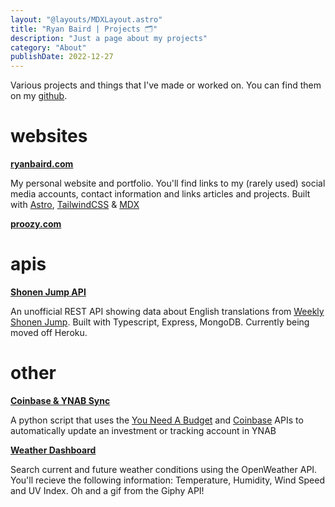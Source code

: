 ```yaml
---
layout: "@layouts/MDXLayout.astro"
title: "Ryan Baird | Projects 🗂️"
description: "Just a page about my projects"
category: "About"
publishDate: 2022-12-27
---
```



Various projects and things that I've made or worked on. You can find them on my [github](https://github.com/Rjbaird).

# websites
**[ryanbaird.com](https://ryanbaird.com/)**

My personal website and portfolio. You'll find links to my (rarely used) social media accounts, contact information and links articles and projects. Built with [Astro](https://astro.build/ "Astro"), [TailwindCSS](https://tailwindcss.com/ "Tailwind CSS") & [MDX](https://mdxjs.com/ "MDX")

**[proozy.com](https://www.proozy.com/)**


# apis
**[Shonen Jump API](https://github.com/Rjbaird/shonen-jump-api)**

An unofficial REST API showing data about English translations from [Weekly Shonen Jump](https://www.viz.com/shonenjump). Built with Typescript, Express, MongoDB. Currently being moved off Heroku.

# other
**[Coinbase & YNAB Sync](https://github.com/Rjbaird/YNAB-Coinbase-Sync)**

A python script that uses the [You Need A Budget](https://www.youneedabudget.com/) and [Coinbase](https://www.coinbase.com/) APIs to automatically update an investment or tracking account in YNAB

**[Weather Dashboard](https://github.com/Rjbaird/WeatherDashboard)**

Search current and future weather conditions using the OpenWeather API. You'll recieve the following information: Temperature, Humidity, Wind Speed and UV Index. Oh and a gif from the Giphy API!